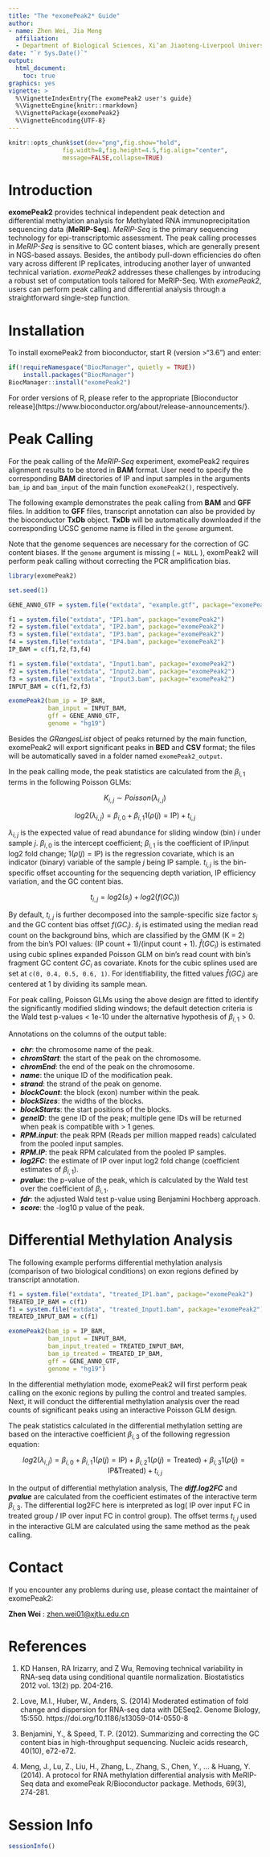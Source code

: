 ```yaml
---
title: "The *exomePeak2* Guide"
author: 
- name: Zhen Wei, Jia Meng
  affiliation:
  - Department of Biological Sciences, Xi’an Jiaotong-Liverpool University, Suzhou, Jiangsu, 215123, China; Institute of Integrative Biology, University of Liverpool, L7 8TX, Liverpool, United Kingdom;
date: "`r Sys.Date()`"
output:
  html_document:
    toc: true
graphics: yes
vignette: >
  %\VignetteIndexEntry{The exomePeak2 user's guide}
  %\VignetteEngine{knitr::rmarkdown}
  %\VignettePackage{exomePeak2}
  %\VignetteEncoding{UTF-8}
---
```


```r
knitr::opts_chunk$set(dev="png",fig.show="hold",
               fig.width=8,fig.height=4.5,fig.align="center",
               message=FALSE,collapse=TRUE)
```

# Introduction

**exomePeak2** provides technical independent peak detection and differential methylation analysis for Methylated RNA immunoprecipitation sequencing data (**MeRIP-Seq**). *MeRIP-Seq* is the primary sequencing technology for epi-transcriptomic assessment. The peak calling processes in *MeRIP-Seq* is sensitive to GC content biases, which are generally present in NGS-based assays. Besides, the antibody pull-down efficiencies do often vary across different IP replicates, introducing another layer of unwanted technical variation. *exomePeak2* addresses these challenges by introducing a robust set of computation tools tailored for MeRIP-Seq. With *exomePeak2*, users can perform peak calling and differential analysis through a straightforward single-step function.

# Installation

To install exomePeak2 from bioconductor, start R (version >"3.6") and enter:

```r
if(!requireNamespace("BiocManager", quietly = TRUE))
    install.packages("BiocManager")
BiocManager::install("exomePeak2")
```

For order versions of R, please refer to the appropriate [Bioconductor release](https://www.bioconductor.org/about/release-announcements/}.

# Peak Calling

For the peak calling of the *MeRIP-Seq* experiment, exomePeak2 requires alignment results to be stored in **BAM** format. User need to specify the corresponding **BAM** directories of IP and input samples in the arguments `bam_ip` and `bam_input` of the main function `exomePeak2()`, respectively. 

The following example demonstrates the peak calling from **BAM** and **GFF** files. In addition to **GFF** files, transcript annotation can also be provided by the bioconductor **TxDb** object. **TxDb** will be automatically downloaded if the corresponding UCSC genome name is filled in the `genome` argument.

Note that the genome sequences are necessary for the correction of GC content biases. If the `genome` argument is missing ( `= NULL` ), exomPeak2 will perform peak calling without correcting the PCR amplification bias.

```r
library(exomePeak2)

set.seed(1)

GENE_ANNO_GTF = system.file("extdata", "example.gtf", package="exomePeak2")

f1 = system.file("extdata", "IP1.bam", package="exomePeak2")
f2 = system.file("extdata", "IP2.bam", package="exomePeak2")
f3 = system.file("extdata", "IP3.bam", package="exomePeak2")
f4 = system.file("extdata", "IP4.bam", package="exomePeak2")
IP_BAM = c(f1,f2,f3,f4)

f1 = system.file("extdata", "Input1.bam", package="exomePeak2")
f2 = system.file("extdata", "Input2.bam", package="exomePeak2")
f3 = system.file("extdata", "Input3.bam", package="exomePeak2")
INPUT_BAM = c(f1,f2,f3)

exomePeak2(bam_ip = IP_BAM,
           bam_input = INPUT_BAM,
           gff = GENE_ANNO_GTF,
           genome = "hg19")
```

Besides the *GRangesList* object of peaks returned by the main function, exomePeak2 will export significant peaks in **BED** and **CSV** format; the files will be automatically saved in a folder named `exomePeak2_output`.

In the peak calling mode, the peak statistics are calculated from the ${\beta}_{i,1}$ terms in the following Poisson GLMs:

$$K_{i,j} \sim Poisson(\lambda_{i,j})$$

$$log2(\lambda_{i,j}) = {\beta}_{i,0} + {\beta}_{i,1}1(\rho(j)=\text{IP}) + t_{i,j}$$

$\lambda_{i,j}$ is the expected value of read abundance for sliding window (bin) $i$ under sample $j$. ${\beta}_{i,0}$ is the intercept coefficient; ${\beta}_{i,1}$ is the coefficient of IP/input log2 fold change; $1(\rho(j)=\text{IP})$ is the regression covariate, which is an indicator (binary) variable of the sample $j$ being IP sample. $t_{i,j}$ is the bin-specific offset accounting for the sequencing depth variation, IP efficiency variation, and the GC content bias. 

$$t_{i,j} = log2(s_j) + log2(f(GC_i))$$

By default, $t_{i,j}$ is further decomposed into the sample-specific size factor $s_j$ and the GC content bias offset $f(GC_i)$.  $\hat s_j$ is estimated using the median read count on the background bins, which are classified by the GMM (K = 2) from the bin's POI values: (IP count + 1)/(input count + 1). $\hat f(GC_i)$ is estimated using cubic splines expanded Poisson GLM on bin's read count with bin's fragment GC content $GC_i$ as covariate. Knots for the cubic splines used are set at `c(0, 0.4, 0.5, 0.6, 1)`. For identifiability, the fitted values $\hat f(GC_i)$ are centered at 1 by dividing its sample mean.

For peak calling, Poisson GLMs using the above design are fitted to identify the significantly modified sliding windows; the default detection criteria is the Wald test p-values < 1e-10 under the alternative hypothesis of ${\beta}_{i,1} > 0$. 

Annotations on the columns of the output table:

- ***chr***: the chromosome name of the peak.
- ***chromStart***: the start of the peak on the chromosome.
- ***chromEnd***: the end of the peak on the chromosome.
- ***name***: the unique ID of the modification peak.
- ***strand***: the strand of the peak on genome.
- ***blockCount***: the block (exon) number within the peak.
- ***blockSizes***: the widths of the blocks.
- ***blockStarts***: the start positions of the blocks.
- ***geneID***: the gene ID of the peak; multiple gene IDs will be returned when peak is compatible with > 1 genes.
- ***RPM.input***: the peak RPM (Reads per million mapped reads) calculated from the pooled input samples.
- ***RPM.IP***: the peak RPM calculated from the pooled IP samples.
- ***log2FC***: the estimate of IP over input log2 fold change (coefficient estimates of ${\beta}_{i,1}$).
- ***pvalue***: the p-value of the peak, which is calculated by the Wald test over the coefficient of ${\beta}_{i,1}$.
- ***fdr***: the adjusted Wald test p-value using Benjamini Hochberg approach.
- ***score***: the -log10 p value of the peak.

# Differential Methylation Analysis 

The following example performs differential methylation analysis (comparison of two biological conditions) on exon regions defined by transcript annotation.

```r
f1 = system.file("extdata", "treated_IP1.bam", package="exomePeak2")
TREATED_IP_BAM = c(f1)
f1 = system.file("extdata", "treated_Input1.bam", package="exomePeak2")
TREATED_INPUT_BAM = c(f1)

exomePeak2(bam_ip = IP_BAM,
           bam_input = INPUT_BAM,
           bam_input_treated = TREATED_INPUT_BAM,
           bam_ip_treated = TREATED_IP_BAM,
           gff = GENE_ANNO_GTF,
           genome = "hg19")
```

In the differential methylation mode, exomePeak2 will first perform peak calling on the exonic regions by pulling the control and treated samples. Next, it will conduct the differential methylation analysis over the read counts of significant peaks using an interactive Poisson GLM design. 

The peak statistics calculated in the differential methylation setting are based on the interactive coefficient ${\beta}_{i,3}$ of the following regression equation:

$$log2(\lambda_{i,j}) = {\beta}_{i,0} + {\beta}_{i,1}1(\rho(j)=\text{IP}) + {\beta}_{i,2}1(\rho(j)=\text{Treated}) + {\beta}_{i,3}1(\rho(j)=\text{IP&Treated}) + t_{i,j}$$

In the output of differential methylation analysis, The ***diff.log2FC*** and ***pvalue*** are calculated from the coefficient estimates of the interactive term ${\beta}_{i,3}$. The differential log2FC here is interpreted as log( IP over input FC in treated group / IP over input FC in control group). The offset terms $t_{i,j}$ used in the interactive GLM are calculated using the same method as the peak calling.

# Contact

If you encounter any problems during use, please contact the maintainer of exomePeak2:

**Zhen Wei** :  <zhen.wei01@xjtlu.edu.cn>

# References
1. KD Hansen, RA Irizarry, and Z Wu, Removing technical variability in RNA-seq data using conditional quantile normalization. Biostatistics 2012 vol. 13(2) pp. 204-216.

2. Love, M.I., Huber, W., Anders, S. (2014) Moderated estimation of fold change and dispersion for RNA-seq data with DESeq2. Genome Biology, 15:550. https://doi.org/10.1186/s13059-014-0550-8

3. Benjamini, Y., & Speed, T. P. (2012). Summarizing and correcting the GC content bias in high-throughput sequencing. Nucleic acids research, 40(10), e72-e72.

4. Meng, J., Lu, Z., Liu, H., Zhang, L., Zhang, S., Chen, Y., ... & Huang, Y. (2014). A protocol for RNA methylation differential analysis with MeRIP-Seq data and exomePeak R/Bioconductor package. Methods, 69(3), 274-281.

# Session Info
```r
sessionInfo()
```


